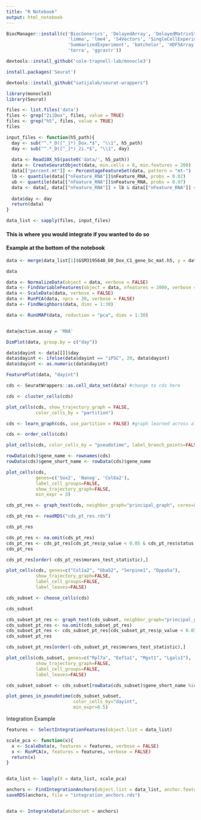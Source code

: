 ```yaml
---
title: "R Notebook"
output: html_notebook
---
```



```r
BiocManager::install(c('BiocGenerics', 'DelayedArray', 'DelayedMatrixStats',
                       'limma', 'lme4', 'S4Vectors', 'SingleCellExperiment',
                       'SummarizedExperiment', 'batchelor', 'HDF5Array',
                       'terra', 'ggrastr'))
```

```r
devtools::install_github('cole-trapnell-lab/monocle3')
```

```r
install.packages('Seurat')
```

```r
devtools::install_github("satijalab/seurat-wrappers")
```



```r
library(monocle3)
library(Seurat)
```


```r
files <- list.files('data')
files <- grep("2i|Dox", files, value = TRUE)
files <- grep("h5", files, value = TRUE)
files
```



```r
input_files <- function(h5_path){
  day <- sub("^.*_D([^_]*)_Dox.*$", "\\1", h5_path)
  day <- sub("^.*_D([^_]*)_2i.*$", "\\1", day)
  
  data <- Read10X_h5(paste0('data/', h5_path))
  data <- CreateSeuratObject(data, min.cells = 0, min.features = 200)
  data[["percent.mt"]] <- PercentageFeatureSet(data, pattern = "mt-")
  lb <- quantile(data[["nFeature_RNA"]]$nFeature_RNA, probs = 0.02)
  ub <- quantile(data[["nFeature_RNA"]]$nFeature_RNA, probs = 0.97)
  data <- data[, data[["nFeature_RNA"]] > lb & data[["nFeature_RNA"]] < ub & data[["percent.mt"]] < 15]
  
  data$day <- day
  return(data)
}
```


```r
data_list <- sapply(files, input_files)
```


#### This is where you would integrate if you wanted to do so ####
#### Example at the bottom of the notebook ######


```r
data <- merge(data_list[1]$GSM3195648_D0_Dox_C1_gene_bc_mat.h5, y = data_list[2:length(data_list)])
```


```r
data
```


```r
data <- NormalizeData(object = data, verbose = FALSE)
data <- FindVariableFeatures(object = data, nfeatures = 2000, verbose = FALSE, selection.method = 'vst')
data <- ScaleData(data, verbose = FALSE)
data <- RunPCA(data, npcs = 30, verbose = FALSE)
data <- FindNeighbors(data, dims = 1:30)

data <- RunUMAP(data, reduction = "pca", dims = 1:30)


data@active.assay = 'RNA'
```



```r
DimPlot(data, group.by = c("day"))
```


```r
data$dayint <- data[[]]$day
data$dayint <- ifelse(data$dayint == "iPSC", 20, data$dayint)
data$dayint <- as.numeric(data$dayint)
```



```r
FeaturePlot(data, "dayint")
```


```r
cds <- SeuratWrappers::as.cell_data_set(data) #change to cds here
```


```r
cds <- cluster_cells(cds)
```


```r
plot_cells(cds, show_trajectory_graph = FALSE,
           color_cells_by = "partition")
```



```r
cds <- learn_graph(cds, use_partition = FALSE) #graph learned across all partitions
```


```r
cds <- order_cells(cds)
```



```r
plot_cells(cds, color_cells_by = "pseudotime", label_branch_points=FALSE, label_leaves=FALSE)
```


```r
rowData(cds)$gene_name <- rownames(cds)
rowData(cds)$gene_short_name <- rowData(cds)$gene_name
```



```r
plot_cells(cds,
           genes=c('Sox2', 'Nanog', 'Col6a2'),
           label_cell_groups=FALSE,
           show_trajectory_graph=FALSE, 
           min_expr = 3)
```


```r
cds_pt_res <- graph_test(cds, neighbor_graph="principal_graph", cores=8)
```


```r
cds_pt_res <- readRDS("cds_pt_res.rds")
```

```r
cds_pt_res
```

```r
cds_pt_res <- na.omit(cds_pt_res)
cds_pt_res <- cds_pt_res[cds_pt_res$p_value < 0.05 & cds_pt_res$status == "OK", ]
cds_pt_res
```


```r
cds_pt_res[order(-cds_pt_res$morans_test_statistic),] 
```


```r
plot_cells(cds, genes=c("Col1a2", "Uba52", "Serpine1", "Dppa5a"),
           show_trajectory_graph=FALSE,
           label_cell_groups=FALSE,
           label_leaves=FALSE)
```



```r
cds_subset <- choose_cells(cds)
```



```r
cds_subset
```


```r
cds_subset_pt_res <- graph_test(cds_subset, neighbor_graph="principal_graph", cores=8)
cds_subset_pt_res <- na.omit(cds_subset_pt_res)
cds_subset_pt_res <- cds_subset_pt_res[cds_subset_pt_res$p_value < 0.05 & cds_subset_pt_res$status == "OK", ]
cds_subset_pt_res
```




```r
cds_subset_pt_res[order(-cds_subset_pt_res$morans_test_statistic),] 
```


```r
plot_cells(cds_subset, genes=c("Rpl7a", "Eef1a1", "Mgst1", "Lgals1"),
           show_trajectory_graph=FALSE,
           label_cell_groups=FALSE,
           label_leaves=FALSE)
```



```r
cds_subset_subset <- cds_subset[rowData(cds_subset)$gene_short_name %in% c("Rpl7a", "Eef1a1", "Mgst1", "Lgals1")]
```

```r
plot_genes_in_pseudotime(cds_subset_subset,
                         color_cells_by="dayint",
                         min_expr=0.5)
```



################################ Integration Example ######################

```r
features <- SelectIntegrationFeatures(object.list = data_list)
```

```r

scale_pca <- function(x){
  x <- ScaleData(x, features = features, verbose = FALSE)
  x <- RunPCA(x, features = features, verbose = FALSE)
  return(x)
}


data_list <- lapply(X = data_list, scale_pca)
```


```r
anchors <- FindIntegrationAnchors(object.list = data_list, anchor.features = features, reduction = "rpca")
saveRDS(anchors, file = "integration_anchors.rds")


data <- IntegrateData(anchorset = anchors)

```


